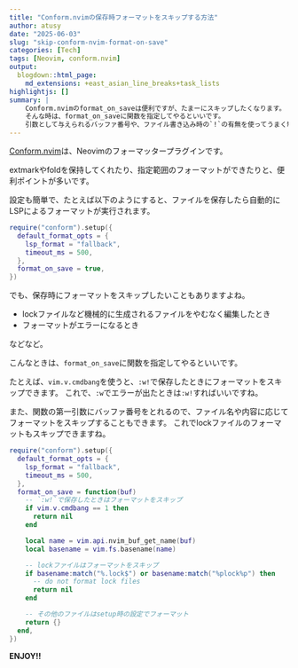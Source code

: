 ```yaml
---
title: "Conform.nvimの保存時フォーマットをスキップする方法"
author: atusy
date: "2025-06-03"
slug: "skip-conform-nvim-format-on-save"
categories: [Tech]
tags: [Neovim, conform.nvim]
output:
  blogdown::html_page:
    md_extensions: +east_asian_line_breaks+task_lists
highlightjs: []
summary: |
    Conform.nvimのformat_on_saveは便利ですが、たまーにスキップしたくなります。
    そんな時は、format_on_saveに関数を指定してやるといいです。
    引数として与えられるバッファ番号や、ファイル書き込み時の`!`の有無を使ってうまく制御してみましょう。
---
```


[Conform.nvim](https://github.com/stevearc/conform.nvim)は、Neovimのフォーマッタープラグインです。

extmarkやfoldを保持してくれたり、指定範囲のフォーマットができたりと、便利ポイントが多いです。

設定も簡単で、たとえば以下のようにすると、ファイルを保存したら自動的にLSPによるフォーマットが実行されます。

```lua
require("conform").setup({
  default_format_opts = {
    lsp_format = "fallback",
    timeout_ms = 500,
  },
  format_on_save = true,
})
```

でも、保存時にフォーマットをスキップしたいこともありますよね。

- lockファイルなど機械的に生成されるファイルをやむなく編集したとき
- フォーマットがエラーになるとき

などなど。

こんなときは、`format_on_save`に関数を指定してやるといいです。

たとえば、`vim.v.cmdbang`を使うと、`:w!`で保存したときにフォーマットをスキップできます。
これで、`:w`でエラーが出たときは`:w!`すればいいですね。

また、関数の第一引数にバッファ番号をとれるので、ファイル名や内容に応じてフォーマットをスキップすることもできます。
これでlockファイルのフォーマットもスキップできますね。

```lua
require("conform").setup({
  default_format_opts = {
    lsp_format = "fallback",
    timeout_ms = 500,
  },
  format_on_save = function(buf)
    -- `:w!`で保存したときはフォーマットをスキップ
    if vim.v.cmdbang == 1 then
      return nil
    end

    local name = vim.api.nvim_buf_get_name(buf)
    local basename = vim.fs.basename(name)

    -- lockファイルはフォーマットをスキップ
    if basename:match("%.lock$") or basename:match("%plock%p") then
      -- do not format lock files
      return nil
    end

    -- その他のファイルはsetup時の設定でフォーマット
    return {}
  end,
})
```
**ENJOY!!**
